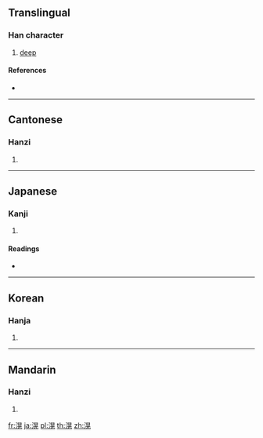 {{character info/new}}
==Translingual==

===Han character===
{{Han char|rn=85|rad=水|as=10|sn=13|four=36111|canj=EAFU}}

# [[deep]]

====References====
* {{Han ref|kx=0642.110|dkj=18017|dj=1049.160|hdz=31698.080|uh=6EC9|ud=28361|bh=DE53|bd=56915}}

----

==Cantonese==

===Hanzi===
{{yue-hanzi|jyut=|y=fong2}}

# {{defn|lang=yue|sort=水10}}

----

==Japanese==

===Kanji===
{{ja-kanji|grade=|rs=水10}}

# {{defn|lang=ja|sort=水10}}

====Readings====
* {{ja-readings|on=[[こう]] (kō)|kun=[[ひろい]] (hiroi)}}

----

==Korean==

===Hanja===
{{ko-hanja|hangeul=황|eumhun=|rv=hwang|mr=hwang|y=hwang}}

# {{defn|lang=ko|sort=水10}}

----

==Mandarin==

===Hanzi===
{{cmn-hanzi|pin=[[huǎng]] ([[huang3]])|wg=huang<sup>3</sup>}}

# {{defn|lang=cmn|sort=水10}}

[[fr:滉]]
[[ja:滉]]
[[pl:滉]]
[[th:滉]]
[[zh:滉]]